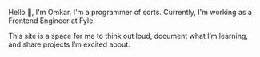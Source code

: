 Hello 👋, I'm Omkar. I'm a programmer of sorts. Currently, I'm working as a Frontend Engineer at Fyle.

This site is a space for me to think out loud, document what I’m learning, and share projects I’m excited about.